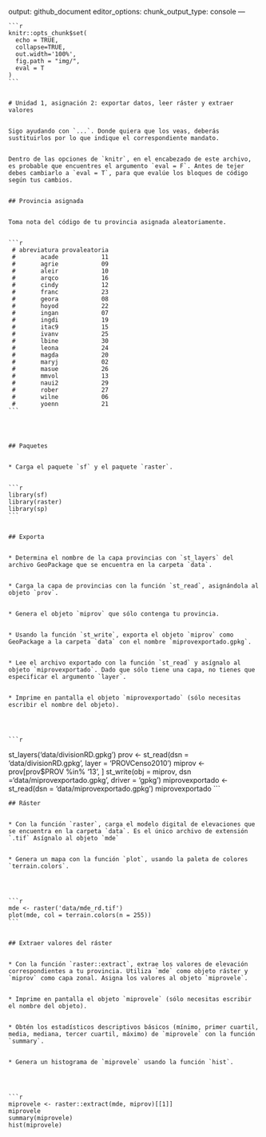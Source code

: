 output: github_document
	editor_options: 
	  chunk_output_type: console
	---
	

	```r
	knitr::opts_chunk$set(
	  echo = TRUE,
	  collapse=TRUE,
	  out.width='100%',
	  fig.path = "img/",
	  eval = T
	)
	```
	

	# Unidad 1, asignación 2: exportar datos, leer ráster y extraer valores
	

	Sigo ayudando con `...`. Donde quiera que los veas, deberás sustituirlos por lo que indique el correspondiente mandato.
	

	Dentro de las opciones de `knitr`, en el encabezado de este archivo, es probable que encuentres el argumento `eval = F`. Antes de tejer debes cambiarlo a `eval = T`, para que evalúe los bloques de código según tus cambios.
	

	## Provincia asignada
	

	Toma nota del código de tu provincia asignada aleatoriamente.
	

	```r
	 # abreviatura provaleatoria
	 #       acade            11
	 #       agrie            09
	 #       aleir            10
	 #       arqco            16
	 #       cindy            12
	 #       franc            23
	 #       geora            08
	 #       hoyod            22
	 #       ingan            07
	 #       ingdi            19
	 #       itac9            15
	 #       ivanv            25
	 #       lbine            30
	 #       leona            24
	 #       magda            20
	 #       maryj            02
	 #       masue            26
	 #       mmvol            13
	 #       naui2            29
	 #       rober            27
	 #       wilne            06
	 #       yoenn            21
	```
	

	

	## Paquetes
	

	* Carga el paquete `sf` y el paquete `raster`.
	

	```r
	library(sf)
	library(raster)
	library(sp)
	```
	

	## Exporta
	

	* Determina el nombre de la capa provincias con `st_layers` del archivo GeoPackage que se encuentra en la carpeta `data`.
	

	* Carga la capa de provincias con la función `st_read`, asignándola al objeto `prov`.
	

	* Genera el objeto `miprov` que sólo contenga tu provincia.
	

	* Usando la función `st_write`, exporta el objeto `miprov` como GeoPackage a la carpeta `data` con el nombre `miprovexportado.gpkg`.
	

	* Lee el archivo exportado con la función `st_read` y asígnalo al objeto `miprovexportado`. Dado que sólo tiene una capa, no tienes que especificar el argumento `layer`.
	

	* Imprime en pantalla el objeto `miprovexportado` (sólo necesitas escribir el nombre del objeto).
	

	

	```r
st_layers('data/divisionRD.gpkg')
prov <- st_read(dsn = 'data/divisionRD.gpkg', layer = 'PROVCenso2010')
miprov <- prov[prov$PROV %in% '13', ]
st_write(obj = miprov, dsn ='data/miprovexportado.gpkg', driver = 'gpkg')
miprovexportado <- st_read(dsn = 'data/miprovexportado.gpkg')
miprovexportado
	```
	

	## Ráster
	

	* Con la función `raster`, carga el modelo digital de elevaciones que se encuentra en la carpeta `data`. Es el único archivo de extensión `.tif` Asígnalo al objeto `mde`
	

	* Genera un mapa con la función `plot`, usando la paleta de colores `terrain.colors`.
	

	

	```r
	mde <- raster('data/mde_rd.tif')
	plot(mde, col = terrain.colors(n = 255))
	```
	

	## Extraer valores del ráster
	

	* Con la función `raster::extract`, extrae los valores de elevación correspondientes a tu provincia. Utiliza `mde` como objeto ráster y `miprov` como capa zonal. Asigna los valores al objeto `miprovele`.
	

	* Imprime en pantalla el objeto `miprovele` (sólo necesitas escribir el nombre del objeto).
	

	* Obtén los estadísticos descriptivos básicos (mínimo, primer cuartil, media, mediana, tercer cuartil, máximo) de `miprovele` con la función `summary`.
	

	* Genera un histograma de `miprovele` usando la función `hist`.
	

	

	```r
	miprovele <- raster::extract(mde, miprov)[[1]]
	miprovele
	summary(miprovele)
	hist(miprovele)
